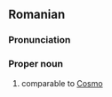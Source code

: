 ==Romanian==

===Pronunciation===
{{IPA|['cos.min]|lang=ro}}

===Proper noun===
{{ro-name|gend=m|f=Cosmina}}

# {{given name|male|lang=ro}} comparable to [[Cosmo]]